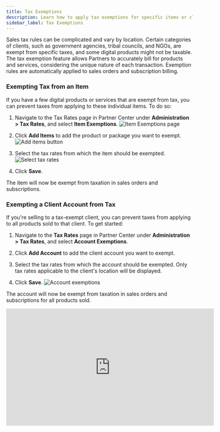 ```yaml
---
title: Tax Exemptions
description: Learn how to apply tax exemptions for specific items or client accounts in the Vendasta platform.
sidebar_label: Tax Exemptions
---
```


Sales tax rules can be complicated and vary by location. Certain categories of clients, such as government agencies, tribal councils, and NGOs, are exempt from specific taxes, and some digital products might not be taxable. The tax exemption feature allows Partners to accurately bill for products and services, considering the unique nature of each transaction. Exemption rules are automatically applied to sales orders and subscription billing.

### **Exempting Tax from an Item** 

If you have a few digital products or services that are exempt from tax, you can prevent taxes from applying to these individual items. To do so:

1. Navigate to the Tax Rates page in Partner Center under **Administration > Tax Rates**, and select **Item Exemptions**.
   ![Item Exemptions page](./img/tax-exemptions/tax-exemptions-item-exemptions.jpg)

2. Click **Add Items** to add the product or package you want to exempt.
   ![Add items button](./img/tax-exemptions/tax-exemptions-add-items.jpg)

3. Select the tax rates from which the item should be exempted.
   ![Select tax rates](./img/tax-exemptions/tax-exemptions-select-rates.jpg)

4. Click **Save**.

The item will now be exempt from taxation in sales orders and subscriptions.

### **Exempting a Client Account from Tax**

If you're selling to a tax-exempt client, you can prevent taxes from applying to all products sold to that client. To get started:

1. Navigate to the **Tax Rates** page in Partner Center under **Administration > Tax Rates**, and select **Account Exemptions**.

2. Click **Add Account** to add the client account you want to exempt.

3. Select the tax rates from which the account should be exempted. Only tax rates applicable to the client's location will be displayed.

4. Click **Save**.
   ![Account exemptions](./img/tax-exemptions/tax-exemptions-account.jpg)

The account will now be exempt from taxation in sales orders and subscriptions for all products sold.

<iframe src="https://www.youtube-nocookie.com/embed/zEUKJFFfh1k" width="560" height="315" frameBorder="0" allow="accelerometer; autoplay; clipboard-write; encrypted-media; gyroscope; picture-in-picture" allowFullScreen></iframe>